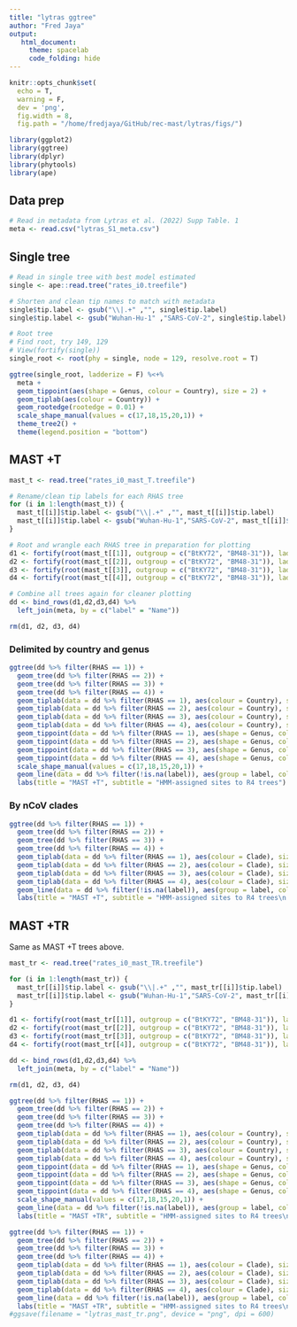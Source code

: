 ```yaml
---
title: "lytras ggtree"
author: "Fred Jaya"
output: 
   html_document:
     theme: spacelab
     code_folding: hide
---
```


```r
knitr::opts_chunk$set(
  echo = T,
  warning = F, 
  dev = 'png',
  fig.width = 8,
  fig.path = "/home/fredjaya/GitHub/rec-mast/lytras/figs/")

library(ggplot2)
library(ggtree)
library(dplyr)
library(phytools)
library(ape)
```

## Data prep  
```r
# Read in metadata from Lytras et al. (2022) Supp Table. 1
meta <- read.csv("lytras_S1_meta.csv")
```


## Single tree
```r
# Read in single tree with best model estimated
single <- ape::read.tree("rates_i0.treefile")

# Shorten and clean tip names to match with metadata
single$tip.label <- gsub("\\|.+" ,"", single$tip.label)
single$tip.label <- gsub("Wuhan-Hu-1" ,"SARS-CoV-2", single$tip.label)

# Root tree
# Find root, try 149, 129
# View(fortify(single)) 
single_root <- root(phy = single, node = 129, resolve.root = T)

ggtree(single_root, ladderize = F) %<+%
  meta +
  geom_tippoint(aes(shape = Genus, colour = Country), size = 2) +
  geom_tiplab(aes(colour = Country)) +
  geom_rootedge(rootedge = 0.01) +
  scale_shape_manual(values = c(17,18,15,20,1)) +
  theme_tree2() +
  theme(legend.position = "bottom") 
```

## MAST +T
```r
mast_t <- read.tree("rates_i0_mast_T.treefile")

# Rename/clean tip labels for each RHAS tree
for (i in 1:length(mast_t)) {
  mast_t[[i]]$tip.label <- gsub("\\|.+" ,"", mast_t[[i]]$tip.label)
  mast_t[[i]]$tip.label <- gsub("Wuhan-Hu-1","SARS-CoV-2", mast_t[[i]]$tip.label)
}

# Root and wrangle each RHAS tree in preparation for plotting
d1 <- fortify(root(mast_t[[1]], outgroup = c("BtKY72", "BM48-31")), ladderize = F) %>% mutate(RHAS = 1)
d2 <- fortify(root(mast_t[[2]], outgroup = c("BtKY72", "BM48-31")), ladderize = F) %>% mutate(x = x + max(d1$x) + 1) %>% mutate(RHAS = 2)
d3 <- fortify(root(mast_t[[3]], outgroup = c("BtKY72", "BM48-31")), ladderize = F) %>% mutate(x = x + max(d2$x) + 1) %>% mutate(RHAS = 3)
d4 <- fortify(root(mast_t[[4]], outgroup = c("BtKY72", "BM48-31")), ladderize = F) %>% mutate(x = x + max(d3$x) + 1) %>% mutate(RHAS = 4)

# Combine all trees again for cleaner plotting
dd <- bind_rows(d1,d2,d3,d4) %>%
  left_join(meta, by = c("label" = "Name"))

rm(d1, d2, d3, d4)
```

### Delimited by country and genus  
```r
ggtree(dd %>% filter(RHAS == 1)) +
  geom_tree(dd %>% filter(RHAS == 2)) +
  geom_tree(dd %>% filter(RHAS == 3)) +
  geom_tree(dd %>% filter(RHAS == 4)) +
  geom_tiplab(data = dd %>% filter(RHAS == 1), aes(colour = Country), size = 2) +
  geom_tiplab(data = dd %>% filter(RHAS == 2), aes(colour = Country), size = 2) +
  geom_tiplab(data = dd %>% filter(RHAS == 3), aes(colour = Country), size = 2) +
  geom_tiplab(data = dd %>% filter(RHAS == 4), aes(colour = Country), size = 2) +
  geom_tippoint(data = dd %>% filter(RHAS == 1), aes(shape = Genus, colour = Country)) +
  geom_tippoint(data = dd %>% filter(RHAS == 2), aes(shape = Genus, colour = Country)) +
  geom_tippoint(data = dd %>% filter(RHAS == 3), aes(shape = Genus, colour = Country)) +
  geom_tippoint(data = dd %>% filter(RHAS == 4), aes(shape = Genus, colour = Country)) +
  scale_shape_manual(values = c(17,18,15,20,1)) +
  geom_line(data = dd %>% filter(!is.na(label)), aes(group = label, colour = Country), size = 0.1)   +
  labs(title = "MAST +T", subtitle = "HMM-assigned sites to R4 trees")
```

### By nCoV clades  
```r
ggtree(dd %>% filter(RHAS == 1)) +
  geom_tree(dd %>% filter(RHAS == 2)) +
  geom_tree(dd %>% filter(RHAS == 3)) +
  geom_tree(dd %>% filter(RHAS == 4)) +
  geom_tiplab(data = dd %>% filter(RHAS == 1), aes(colour = Clade), size = 2) +
  geom_tiplab(data = dd %>% filter(RHAS == 2), aes(colour = Clade), size = 2) +
  geom_tiplab(data = dd %>% filter(RHAS == 3), aes(colour = Clade), size = 2) +
  geom_tiplab(data = dd %>% filter(RHAS == 4), aes(colour = Clade), size = 2) +
  geom_line(data = dd %>% filter(!is.na(label)), aes(group = label, colour = Clade), size = 0.1)  +
  labs(title = "MAST +T", subtitle = "HMM-assigned sites to R4 trees\n BIC=669540.3526")
```

## MAST +TR  

Same as MAST +T trees above.  
```r
mast_tr <- read.tree("rates_i0_mast_TR.treefile")

for (i in 1:length(mast_tr)) {
  mast_tr[[i]]$tip.label <- gsub("\\|.+" ,"", mast_tr[[i]]$tip.label)
  mast_tr[[i]]$tip.label <- gsub("Wuhan-Hu-1","SARS-CoV-2", mast_tr[[i]]$tip.label)
}

d1 <- fortify(root(mast_tr[[1]], outgroup = c("BtKY72", "BM48-31")), ladderize = F) %>% mutate(RHAS = 1)
d2 <- fortify(root(mast_tr[[2]], outgroup = c("BtKY72", "BM48-31")), ladderize = F) %>% mutate(x = x + max(d1$x) + 1) %>% mutate(RHAS = 2)
d3 <- fortify(root(mast_tr[[3]], outgroup = c("BtKY72", "BM48-31")), ladderize = F) %>% mutate(x = x + max(d2$x) + 1) %>% mutate(RHAS = 3)
d4 <- fortify(root(mast_tr[[4]], outgroup = c("BtKY72", "BM48-31")), ladderize = F) %>% mutate(x = x + max(d3$x) + 1) %>% mutate(RHAS = 4)

dd <- bind_rows(d1,d2,d3,d4) %>%
  left_join(meta, by = c("label" = "Name"))

rm(d1, d2, d3, d4)
```

```r
ggtree(dd %>% filter(RHAS == 1)) +
  geom_tree(dd %>% filter(RHAS == 2)) +
  geom_tree(dd %>% filter(RHAS == 3)) +
  geom_tree(dd %>% filter(RHAS == 4)) +
  geom_tiplab(data = dd %>% filter(RHAS == 1), aes(colour = Country), size = 2) +
  geom_tiplab(data = dd %>% filter(RHAS == 2), aes(colour = Country), size = 2) +
  geom_tiplab(data = dd %>% filter(RHAS == 3), aes(colour = Country), size = 2) +
  geom_tiplab(data = dd %>% filter(RHAS == 4), aes(colour = Country), size = 2) +
  geom_tippoint(data = dd %>% filter(RHAS == 1), aes(shape = Genus, colour = Country)) +
  geom_tippoint(data = dd %>% filter(RHAS == 2), aes(shape = Genus, colour = Country)) +
  geom_tippoint(data = dd %>% filter(RHAS == 3), aes(shape = Genus, colour = Country)) +
  geom_tippoint(data = dd %>% filter(RHAS == 4), aes(shape = Genus, colour = Country)) +
  scale_shape_manual(values = c(17,18,15,20,1)) +
  geom_line(data = dd %>% filter(!is.na(label)), aes(group = label, colour = Country), size = 0.1) +
  labs(title = "MAST +TR", subtitle = "HMM-assigned sites to R4 trees\nBIC=672496.2097")
```

```r
ggtree(dd %>% filter(RHAS == 1)) +
  geom_tree(dd %>% filter(RHAS == 2)) +
  geom_tree(dd %>% filter(RHAS == 3)) +
  geom_tree(dd %>% filter(RHAS == 4)) +
  geom_tiplab(data = dd %>% filter(RHAS == 1), aes(colour = Clade), size = 2) +
  geom_tiplab(data = dd %>% filter(RHAS == 2), aes(colour = Clade), size = 2) +
  geom_tiplab(data = dd %>% filter(RHAS == 3), aes(colour = Clade), size = 2) +
  geom_tiplab(data = dd %>% filter(RHAS == 4), aes(colour = Clade), size = 2) +
  geom_line(data = dd %>% filter(!is.na(label)), aes(group = label, colour = Clade), size = 0.1) +
  labs(title = "MAST +TR", subtitle = "HMM-assigned sites to R4 trees\nBIC=672496.2097")
#ggsave(filename = "lytras_mast_tr.png", device = "png", dpi = 600)
```